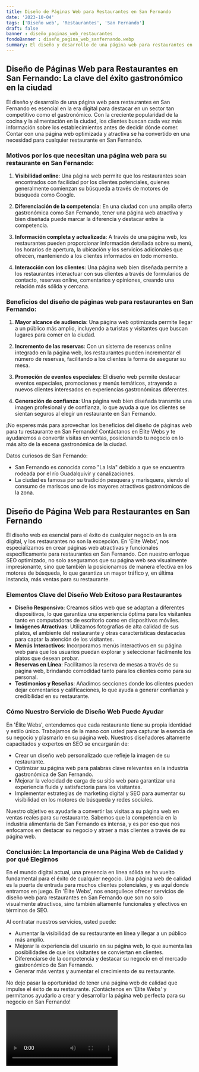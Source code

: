 ```yaml
---
title: Diseño de Páginas Web para Restaurantes en San Fernando
date: '2023-10-04'
tags: ['Diseño web', 'Restaurantes', 'San Fernando']
draft: false
banner : diseño_paginas_web_restaurantes
fondoBanner : diseño_pagina_web_sanfernando.webp
summary: El diseño y desarrollo de una página web para restaurantes en San Fernando es esencial en la era digital para destacar en un sector tan competitivo como el gastronómico. Con la creciente popularidad de la cocina y la alimentación en la ciudad, los clientes buscan cada vez más información sobre los establecimientos antes de decidir dónde comer. Contar con una página web optimizada y atractiva se ha convertido en una necesidad para cualquier restaurante en San Fernando.
---
```


## Diseño de Páginas Web para Restaurantes en San Fernando: La clave del éxito gastronómico en la ciudad

El diseño y desarrollo de una página web para restaurantes en San Fernando es esencial en la era digital para destacar en un sector tan competitivo como el gastronómico. Con la creciente popularidad de la cocina y la alimentación en la ciudad, los clientes buscan cada vez más información sobre los establecimientos antes de decidir dónde comer. Contar con una página web optimizada y atractiva se ha convertido en una necesidad para cualquier restaurante en San Fernando.

### Motivos por los que necesitan una página web para su restaurante en San Fernando:

1. **Visibilidad online**: Una página web permite que los restaurantes sean encontrados con facilidad por los clientes potenciales, quienes generalmente comienzan su búsqueda a través de motores de búsqueda como Google.

2. **Diferenciación de la competencia**: En una ciudad con una amplia oferta gastronómica como San Fernando, tener una página web atractiva y bien diseñada puede marcar la diferencia y destacar entre la competencia.

3. **Información completa y actualizada**: A través de una página web, los restaurantes pueden proporcionar información detallada sobre su menú, los horarios de apertura, la ubicación y los servicios adicionales que ofrecen, manteniendo a los clientes informados en todo momento.

4. **Interacción con los clientes**: Una página web bien diseñada permite a los restaurantes interactuar con sus clientes a través de formularios de contacto, reservas online, comentarios y opiniones, creando una relación más sólida y cercana.

### Beneficios del diseño de páginas web para restaurantes en San Fernando:

1. **Mayor alcance de audiencia**: Una página web optimizada permite llegar a un público más amplio, incluyendo a turistas y visitantes que buscan lugares para comer en la ciudad.

2. **Incremento de las reservas**: Con un sistema de reservas online integrado en la página web, los restaurantes pueden incrementar el número de reservas, facilitando a los clientes la forma de asegurar su mesa.

3. **Promoción de eventos especiales**: El diseño web permite destacar eventos especiales, promociones y menús temáticos, atrayendo a nuevos clientes interesados en experiencias gastronómicas diferentes.

4. **Generación de confianza**: Una página web bien diseñada transmite una imagen profesional y de confianza, lo que ayuda a que los clientes se sientan seguros al elegir un restaurante en San Fernando.

¡No esperes más para aprovechar los beneficios del diseño de páginas web para tu restaurante en San Fernando! Contáctanos en Élite Webs y te ayudaremos a convertir visitas en ventas, posicionando tu negocio en lo más alto de la escena gastronómica de la ciudad.

Datos curiosos de San Fernando: 

- San Fernando es conocida como "La Isla" debido a que se encuentra rodeada por el río Guadalquivir y canalizaciones.
- La ciudad es famosa por su tradición pesquera y marisquera, siendo el consumo de mariscos uno de los mayores atractivos gastronómicos de la zona.

<GifSeo />

<Cta />

## Diseño de Página Web para Restaurantes en San Fernando

El diseño web es esencial para el éxito de cualquier negocio en la era digital, y los restaurantes no son la excepción. En 'Élite Webs', nos especializamos en crear páginas web atractivas y funcionales específicamente para restaurantes en San Fernando. Con nuestro enfoque SEO optimizado, no solo aseguramos que su página web sea visualmente impresionante, sino que también la posicionamos de manera efectiva en los motores de búsqueda, lo que garantiza un mayor tráfico y, en última instancia, más ventas para su restaurante.

### Elementos Clave del Diseño Web Exitoso para Restaurantes

- **Diseño Responsivo**: Creamos sitios web que se adaptan a diferentes dispositivos, lo que garantiza una experiencia óptima para los visitantes tanto en computadoras de escritorio como en dispositivos móviles.
- **Imágenes Atractivas**: Utilizamos fotografías de alta calidad de sus platos, el ambiente del restaurante y otras características destacadas para captar la atención de los visitantes.
- **Menús Interactivos**: Incorporamos menús interactivos en su página web para que los usuarios puedan explorar y seleccionar fácilmente los platos que desean probar.
- **Reservas en Línea**: Facilitamos la reserva de mesas a través de su página web, brindando comodidad tanto para los clientes como para su personal.
- **Testimonios y Reseñas**: Añadimos secciones donde los clientes pueden dejar comentarios y calificaciones, lo que ayuda a generar confianza y credibilidad en su restaurante.

### Cómo Nuestro Servicio de Diseño Web Puede Ayudar

En 'Élite Webs', entendemos que cada restaurante tiene su propia identidad y estilo único. Trabajamos de la mano con usted para capturar la esencia de su negocio y plasmarlo en su página web. Nuestros diseñadores altamente capacitados y expertos en SEO se encargarán de:

- Crear un diseño web personalizado que refleje la imagen de su restaurante.
- Optimizar su página web para palabras clave relevantes en la industria gastronómica de San Fernando.
- Mejorar la velocidad de carga de su sitio web para garantizar una experiencia fluida y satisfactoria para los visitantes.
- Implementar estrategias de marketing digital y SEO para aumentar su visibilidad en los motores de búsqueda y redes sociales.

Nuestro objetivo es ayudarle a convertir las visitas a su página web en ventas reales para su restaurante. Sabemos que la competencia en la industria alimentaria de San Fernando es intensa, y es por eso que nos enfocamos en destacar su negocio y atraer a más clientes a través de su página web.

### Conclusión: La Importancia de una Página Web de Calidad y por qué Elegirnos

En el mundo digital actual, una presencia en línea sólida se ha vuelto fundamental para el éxito de cualquier negocio. Una página web de calidad es la puerta de entrada para muchos clientes potenciales, y es aquí donde entramos en juego. En 'Élite Webs', nos enorgullece ofrecer servicios de diseño web para restaurantes en San Fernando que son no solo visualmente atractivos, sino también altamente funcionales y efectivos en términos de SEO.

Al contratar nuestros servicios, usted puede:

- Aumentar la visibilidad de su restaurante en línea y llegar a un público más amplio.
- Mejorar la experiencia del usuario en su página web, lo que aumenta las posibilidades de que los visitantes se conviertan en clientes.
- Diferenciarse de la competencia y destacar su negocio en el mercado gastronómico de San Fernando.
- Generar más ventas y aumentar el crecimiento de su restaurante.

No deje pasar la oportunidad de tener una página web de calidad que impulse el éxito de su restaurante. ¡Contáctenos en 'Élite Webs' y permítanos ayudarlo a crear y desarrollar la página web perfecta para su negocio en San Fernando!

<Video />

<CtaBot job='Restaurantes' city='San Fernando'/>

<Gmaps query='San Fernando+españa+maps' />
